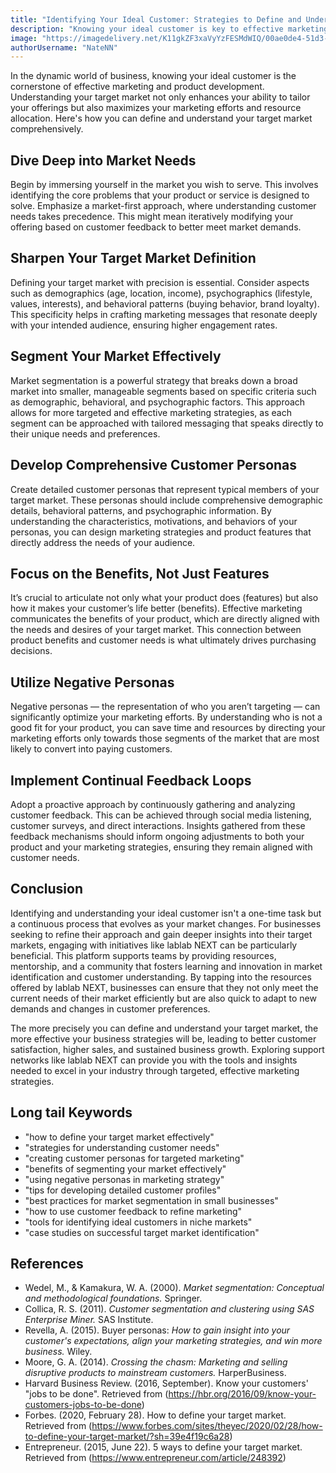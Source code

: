 ```yaml
---
title: "Identifying Your Ideal Customer: Strategies to Define and Understand Your Target Market"
description: "Knowing your ideal customer is key to effective marketing and product development. Understand your target market to tailor offerings and maximize marketing efforts. Here's how to define it."
image: "https://imagedelivery.net/K11gkZF3xaVyYzFESMdWIQ/00ae0de4-51d3-4169-043d-8089e6ddd600/full"
authorUsername: "NateNN"
---
```


In the dynamic world of business, knowing your ideal customer is the cornerstone of effective marketing and product development. Understanding your target market not only enhances your ability to tailor your offerings but also maximizes your marketing efforts and resource allocation. Here's how you can define and understand your target market comprehensively.

## **Dive Deep into Market Needs**

Begin by immersing yourself in the market you wish to serve. This involves identifying the core problems that your product or service is designed to solve. Emphasize a market-first approach, where understanding customer needs takes precedence. This might mean iteratively modifying your offering based on customer feedback to better meet market demands.

## **Sharpen Your Target Market Definition**

Defining your target market with precision is essential. Consider aspects such as demographics (age, location, income), psychographics (lifestyle, values, interests), and behavioral patterns (buying behavior, brand loyalty). This specificity helps in crafting marketing messages that resonate deeply with your intended audience, ensuring higher engagement rates.

## **Segment Your Market Effectively**

Market segmentation is a powerful strategy that breaks down a broad market into smaller, manageable segments based on specific criteria such as demographic, behavioral, and psychographic factors. This approach allows for more targeted and effective marketing strategies, as each segment can be approached with tailored messaging that speaks directly to their unique needs and preferences.

## **Develop Comprehensive Customer Personas**

Create detailed customer personas that represent typical members of your target market. These personas should include comprehensive demographic details, behavioral patterns, and psychographic information. By understanding the characteristics, motivations, and behaviors of your personas, you can design marketing strategies and product features that directly address the needs of your audience.

## **Focus on the Benefits, Not Just Features**

It’s crucial to articulate not only what your product does (features) but also how it makes your customer’s life better (benefits). Effective marketing communicates the benefits of your product, which are directly aligned with the needs and desires of your target market. This connection between product benefits and customer needs is what ultimately drives purchasing decisions.

## **Utilize Negative Personas**

Negative personas — the representation of who you aren’t targeting — can significantly optimize your marketing efforts. By understanding who is not a good fit for your product, you can save time and resources by directing your marketing efforts only towards those segments of the market that are most likely to convert into paying customers.

## **Implement Continual Feedback Loops**

Adopt a proactive approach by continuously gathering and analyzing customer feedback. This can be achieved through social media listening, customer surveys, and direct interactions. Insights gathered from these feedback mechanisms should inform ongoing adjustments to both your product and your marketing strategies, ensuring they remain aligned with customer needs.

## **Conclusion**

Identifying and understanding your ideal customer isn't a one-time task but a continuous process that evolves as your market changes. For businesses seeking to refine their approach and gain deeper insights into their target markets, engaging with initiatives like lablab NEXT can be particularly beneficial. This platform supports teams by providing resources, mentorship, and a community that fosters learning and innovation in market identification and customer understanding. By tapping into the resources offered by lablab NEXT, businesses can ensure that they not only meet the current needs of their market efficiently but are also quick to adapt to new demands and changes in customer preferences.

The more precisely you can define and understand your target market, the more effective your business strategies will be, leading to better customer satisfaction, higher sales, and sustained business growth. Exploring support networks like lablab NEXT can provide you with the tools and insights needed to excel in your industry through targeted, effective marketing strategies.

## **Long tail Keywords**

- "how to define your target market effectively"
- "strategies for understanding customer needs"
- "creating customer personas for targeted marketing"
- "benefits of segmenting your market effectively"
- "using negative personas in marketing strategy"
- "tips for developing detailed customer profiles"
- "best practices for market segmentation in small businesses"
- "how to use customer feedback to refine marketing"
- "tools for identifying ideal customers in niche markets"
- "case studies on successful target market identification"

## **References**

- Wedel, M., & Kamakura, W. A. (2000). *Market segmentation: Conceptual and methodological foundations.* Springer.
- Collica, R. S. (2011). *Customer segmentation and clustering using SAS Enterprise Miner.* SAS Institute.
- Revella, A. (2015). Buyer personas: *How to gain insight into your customer's expectations, align your marketing strategies, and win more business.* Wiley.
- Moore, G. A. (2014). *Crossing the chasm: Marketing and selling disruptive products to mainstream customers.* HarperBusiness.
- Harvard Business Review. (2016, September). Know your customers' "jobs to be done". Retrieved from (https://hbr.org/2016/09/know-your-customers-jobs-to-be-done)
- Forbes. (2020, February 28). How to define your target market. Retrieved from (https://www.forbes.com/sites/theyec/2020/02/28/how-to-define-your-target-market/?sh=39e4f19c6a28)
- Entrepreneur. (2015, June 22). 5 ways to define your target market. Retrieved from (https://www.entrepreneur.com/article/248392)














